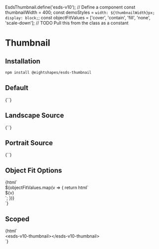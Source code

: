 
EsdsThumbnail.define('esds-v10'); // Define a <esds-v10-thumbnail> component
const thumbnailWidth = 400;
const demoStyles = `width: ${thumbnailWidth}px; display: block;`;
const objectFitValues = ['cover', 'contain', 'fill', 'none', 'scale-down']; // TODO Pull this from the class as a constant

<Meta
  title="Thumbnail"
  component='esds-thumbnail'
/>

# Thumbnail
## Installation

```bash
npm install @eightshapes/esds-thumbnail
```

<Props of='esds-thumbnail' />

## Default
<Preview>
  <Story name="Default">
    {`<esds-thumbnail style="${demoStyles}"></esds-thumbnail>`}
  </Story>
</Preview>

## Landscape Source
<Preview>
  <Story name="Landscape Source">
    {`<esds-thumbnail style="${demoStyles}" src="./images/thumbnail/landscape.png"></esds-thumbnail>`}
  </Story>
</Preview>

## Portrait Source
<Preview>
  <Story name="Portrait Source">
    {`<esds-thumbnail style="${demoStyles}" src="./images/thumbnail/portrait.jpg"></esds-thumbnail>`}
  </Story>
</Preview>

## Object Fit Options
<Preview>
  <Story name="Object Fit Options">
    {html`
      <div class="storybook-grid">
        ${objectFitValues.map(v => {
          return html`<div>
            <span class="storybook-annotation">${v}</span>
            <esds-thumbnail style="${demoStyles}" object-fit="${v}" src="./images/thumbnail/portrait.jpg"></esds-thumbnail>
          </div>`;
        })}
      </div>
    `}
  </Story>
</Preview>

## Scoped
<Preview>
  <Story name="Scoped">
    {html`<div class="storybook-grid">
        <div>
          <span class="storybook-annotation">&lt;esds-v10-thumbnail>&lt;/esds-v10-thumbnail></span>
          <esds-v10-thumbnail style="${demoStyles}"></esds-v10-thumbnail>
        </div>
      </div>`}
  </Story>
</Preview>
